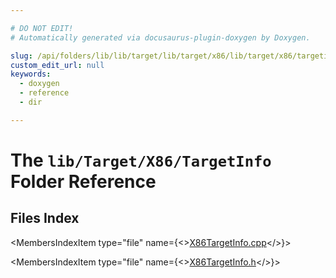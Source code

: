 ```yaml
---

# DO NOT EDIT!
# Automatically generated via docusaurus-plugin-doxygen by Doxygen.

slug: /api/folders/lib/lib/target/lib/target/x86/lib/target/x86/targetinfo
custom_edit_url: null
keywords:
  - doxygen
  - reference
  - dir

---
```





# The `lib/Target/X86/TargetInfo` Folder Reference

<DoxygenPage pluginConfig={pluginConfig}>



## Files Index

<MembersIndex>

<MembersIndexItem
  type="file"
  name={<><a href="/docs/api/files/lib/lib/target/lib/target/x86/lib/target/x86/targetinfo/x86targetinfo-cpp">X86TargetInfo.cpp</a></>}>
</MembersIndexItem>

<MembersIndexItem
  type="file"
  name={<><a href="/docs/api/files/lib/lib/target/lib/target/x86/lib/target/x86/targetinfo/x86targetinfo-h">X86TargetInfo.h</a></>}>
</MembersIndexItem>

</MembersIndex>


</DoxygenPage>

